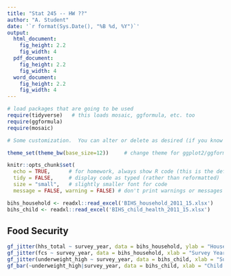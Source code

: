 ```yaml
---
title: "Stat 245 -- HW ??"
author: "A. Student"
date: '`r format(Sys.Date(), "%B %d, %Y")`'
output: 
  html_document:
    fig_height: 2.2
    fig_width: 4
  pdf_document:
    fig_height: 2.2
    fig_width: 4
  word_document:
    fig_height: 2.2
    fig_width: 4
---
```


```r
# load packages that are going to be used
require(tidyverse)   # this loads mosaic, ggformula, etc. too
require(ggformula)
require(mosaic)

# Some customization.  You can alter or delete as desired (if you know what you are doing).

theme_set(theme_bw(base_size=12))     # change theme for ggplot2/ggformula

knitr::opts_chunk$set(
  echo = TRUE,      # for homework, always show R code (this is the default)
  tidy = FALSE,     # display code as typed (rather than reformatted)
  size = "small",   # slightly smaller font for code
  message = FALSE, warning = FALSE) # don't print warnings or messages in compiled document. So you MUST check them in RStudio!
```

```r
bihs_household <- readxl::read_excel('BIHS_household_2011_15.xlsx')
bihs_child <- readxl::read_excel('BIHS_child_health_2011_15.xlsx')
```

<!-- Farmers training-->

<!-- Savings -->

<!-- Food Security -->
## Food Security  
```r
gf_jitter(hhs_total ~ survey_year, data = bihs_household, ylab = "Household Hunger Scale", xlab = "Survey Year")
gf_jitter(fcs ~ survey_year, data = bihs_household, xlab = "Survey Year", ylab = "Food Consumption Score")
gf_jitter(underweight_high ~ survey_year, data = bihs_child, xlab = "Survey Year", ylab = "High Underweight Status")
gf_bar(~underweight_high|survey_year, data = bihs_child, xlab = "Child Severely Underweight", ylab = "Count")
```




  
